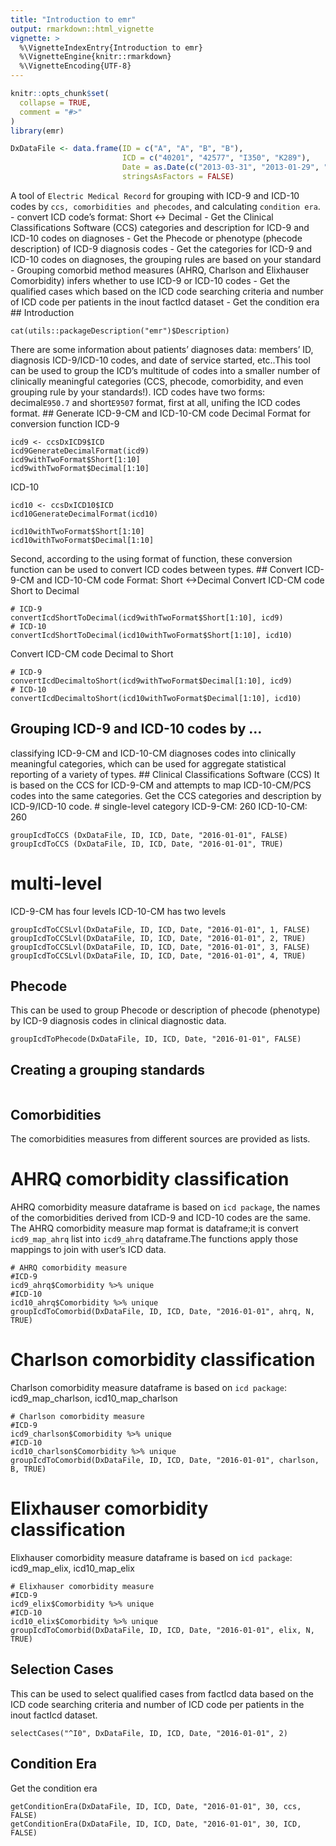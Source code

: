 ```yaml
---
title: "Introduction to emr"
output: rmarkdown::html_vignette
vignette: >
  %\VignetteIndexEntry{Introduction to emr}
  %\VignetteEngine{knitr::rmarkdown}
  %\VignetteEncoding{UTF-8}
---
```


```r
knitr::opts_chunk$set(
  collapse = TRUE,
  comment = "#>"
)
library(emr)

DxDataFile <- data.frame(ID = c("A", "A", "B", "B"),
                         ICD = c("40201", "42577", "I350", "K289"),
                         Date = as.Date(c("2013-03-31", "2013-01-29", "2016-03-10", "2016-03-10")),
                         stringsAsFactors = FALSE)
```
A tool of `Electric Medical Record` for grouping with ICD-9 and ICD-10 codes by `ccs, comorbidities and phecodes`, and calculating `condition era`. 
- convert ICD code's format: Short <-> Decimal
- Get the Clinical Classifications Software (CCS) categories and description for ICD-9 and ICD-10 codes on diagnoses
- Get the Phecode or phenotype (phecode description) of ICD-9 diagnosis codes
- Get the categories for ICD-9 and ICD-10 codes on diagnoses, the grouping  rules are based on your standard
- Grouping comorbid method measures (AHRQ, Charlson and Elixhauser Comorbidity) infers whether to use ICD-9 or ICD-10 codes
- Get the qualified cases which based on the ICD code searching criteria and number of ICD code per patients in the inout factIcd dataset
- Get the condition era
## Introduction
```
cat(utils::packageDescription("emr")$Description)
```
There are some information about patients' diagnoses data: members' ID, diagnosis ICD-9/ICD-10 codes, and date of service started, etc..This tool can be used to group the ICD's multitude of codes into a smaller number of clinically meaningful categories (CCS, phecode, comorbidity, and even grouping rule by your standards!). 
ICD codes have two forms: decimal`E950.7` and short`E9507` format, first at all, unifing the ICD codes format.
## Generate ICD-9-CM and ICD-10-CM code Decimal Format for conversion function
ICD-9
```
icd9 <- ccsDxICD9$ICD
icd9GenerateDecimalFormat(icd9)
icd9withTwoFormat$Short[1:10]
icd9withTwoFormat$Decimal[1:10]

```
ICD-10
```
icd10 <- ccsDxICD10$ICD
icd10GenerateDecimalFormat(icd10)

icd10withTwoFormat$Short[1:10]
icd10withTwoFormat$Decimal[1:10]
```
Second, according to the using format of function, these conversion function can be used to convert ICD codes between types.
## Convert ICD-9-CM and ICD-10-CM code Format: Short <->Decimal
Convert ICD-CM code Short to Decimal
```
# ICD-9
convertIcdShortToDecimal(icd9withTwoFormat$Short[1:10], icd9)
# ICD-10
convertIcdShortToDecimal(icd10withTwoFormat$Short[1:10], icd10)
```
Convert ICD-CM code Decimal to Short
```
# ICD-9
convertIcdDecimaltoShort(icd9withTwoFormat$Decimal[1:10], icd9)
# ICD-10
convertIcdDecimaltoShort(icd10withTwoFormat$Decimal[1:10], icd10)
```
## Grouping ICD-9 and ICD-10 codes by ...
classifying ICD-9-CM and ICD-10-CM diagnoses codes into clinically meaningful categories, which can be used for aggregate statistical reporting of a variety of types.
## Clinical Classifications Software (CCS)
It is based on the CCS for ICD-9-CM and attempts to map ICD-10-CM/PCS codes into the same categories. Get the CCS categories and description by ICD-9/ICD-10 code.
# single-level category
ICD-9-CM: 260
ICD-10-CM: 260
```
groupIcdToCCS (DxDataFile, ID, ICD, Date, "2016-01-01", FALSE)
groupIcdToCCS (DxDataFile, ID, ICD, Date, "2016-01-01", TRUE)
```
# multi-level
ICD-9-CM has four levels
ICD-10-CM has two levels
```
groupIcdToCCSLvl(DxDataFile, ID, ICD, Date, "2016-01-01", 1, FALSE)
groupIcdToCCSLvl(DxDataFile, ID, ICD, Date, "2016-01-01", 2, TRUE)
groupIcdToCCSLvl(DxDataFile, ID, ICD, Date, "2016-01-01", 3, FALSE)
groupIcdToCCSLvl(DxDataFile, ID, ICD, Date, "2016-01-01", 4, TRUE)
```
## Phecode
This can be used to group Phecode or description of phecode (phenotype) by ICD-9 diagnosis codes in clinical diagnostic data.
```
groupIcdToPhecode(DxDataFile, ID, ICD, Date, "2016-01-01", FALSE)
```
## Creating a grouping standards

```
```
## Comorbidities
The comorbidities measures from different sources are provided as lists.

# AHRQ comorbidity classification
AHRQ comorbidity measure dataframe is based on `icd package`, the names of the comorbidities derived from ICD-9 and ICD-10 codes are the same.
The AHRQ comorbidity measure map format is dataframe;it is convert `icd9_map_ahrq` list into `icd9_ahrq` dataframe.The functions apply those mappings to join with user's ICD data.
```
# AHRQ comorbidity measure
#ICD-9
icd9_ahrq$Comorbidity %>% unique
#ICD-10
icd10_ahrq$Comorbidity %>% unique
groupIcdToComorbid(DxDataFile, ID, ICD, Date, "2016-01-01", ahrq, N, TRUE)
```
# Charlson comorbidity classification
Charlson comorbidity measure dataframe is based on `icd package`: icd9_map_charlson, icd10_map_charlson
```
# Charlson comorbidity measure
#ICD-9
icd9_charlson$Comorbidity %>% unique
#ICD-10
icd10_charlson$Comorbidity %>% unique
groupIcdToComorbid(DxDataFile, ID, ICD, Date, "2016-01-01", charlson, B, TRUE)
```
# Elixhauser comorbidity classification
Elixhauser comorbidity measure dataframe is based on `icd package`: icd9_map_elix, icd10_map_elix
```
# Elixhauser comorbidity measure
#ICD-9
icd9_elix$Comorbidity %>% unique
#ICD-10
icd10_elix$Comorbidity %>% unique
groupIcdToComorbid(DxDataFile, ID, ICD, Date, "2016-01-01", elix, N, TRUE)
```
## Selection Cases
This can be used to select qualified cases from factIcd data based on the ICD code searching criteria and number of ICD code per patients in the inout factIcd dataset.
```
selectCases("^I0", DxDataFile, ID, ICD, Date, "2016-01-01", 2)
```
## Condition Era
Get the condition era
```
getConditionEra(DxDataFile, ID, ICD, Date, "2016-01-01", 30, ccs, FALSE)
getConditionEra(DxDataFile, ID, ICD, Date, "2016-01-01", 30, ICD, FALSE)
```
